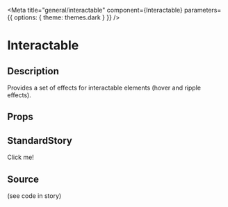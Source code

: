
<Meta
	title="general/interactable"
	component={Interactable}
	parameters={{
		options: {
			theme: themes.dark
		}
	}}
/>

# Interactable

## Description
Provides a set of effects for interactable elements (hover and ripple effects).

## Props
<Props of={Interactable} />

## StandardStory
<Preview>
	<Story name="standard">
		<Interactable active={boolean("active", false)}>
			<p>Click me!</p>
		</Interactable>
	</Story>
</Preview>

## Source
(see code in story)
